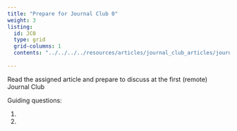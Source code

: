 ```yaml
---
title: "Prepare for Journal Club 0"
weight: 3
listing:
  id: JC0
  type: grid
  grid-columns: 1
  contents: "../../../../resources/articles/journal_club_articles/journal_club_0.qmd"
  
---
```


Read the assigned article and prepare to discuss at the first (remote) Journal Club 

:::{#JC0}
:::

Guiding questions:

1.  
2. 
